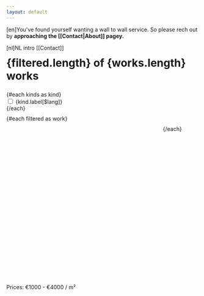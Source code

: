 ```yaml
---
layout: default
---
```

<script>

    let kinds = [
        {
            key: 'illustration',
            label: { en: 'Illustrations', nl: 'Illustraties' },
            checked: true,
        },
        {
            key: 'mural',
            label: { en: 'Murals', nl: 'Muurschilderingen' },
            checked: true,
        },
        {
            key: 'painting',
            label: { en: 'Paintings', nl: 'Schilderijen' },
            checked: true,
        },
    ]

    let works = loadWorks($lang)

    $: bykey = keyBy(kinds, 'key')
    $: filtered = works.filter(w => bykey[w.kind || 'mural'].checked)
</script>

<style>
    section {
        display: flex;
        flex-wrap: wrap;
        gap: 10px;
        margin: 10px 0;
    }
    a.work {
        text-decoration: none;
        display: inline-block;
    }
    x-grid {
        display: grid;
        height: 400px;
        width: 400px;
    }
    x-grid div {
        grid-area: 1 / 1 / 1 / 1;
        margin: 0;
        padding: 0;
        height: 400px;
        width: 400px;
    }
    h3 {
        display: none;
        grid-area: 1 / 1 / 1 / 1;
        z-index: 10;
        background: #EEEEEE99;
        color: black;
        justify-self: center;
        align-self: center;
        margin: 0;
        padding: 10px;
    }
    a.work:hover h3 {
        display: block;
    }
    h2 {
        font-size: 200%;
        margin-top: 10px;
    }
</style>

[en]You've found yourself wanting a wall to wall service. So please
rech out by <b>approaching the [[Contact|About]] pagey.</b>

[nl]NL intro [[Contact]]

<h2>{filtered.length} of {works.length} works</h2>

<div class="flex items-left mb-4">
{#each kinds as kind}
    <div>
        <input
            id={kind.key}
            bind:checked={kind.checked}
            type="checkbox"
            class="w-4 h-4 text-blue-600 bg-gray-100 rounded border-gray-300 focus:ring-blue-500 dark:focus:ring-blue-600 dark:ring-offset-gray-800 focus:ring-2 dark:bg-gray-700 dark:border-gray-600"
        />
        <label for={kind.key} class="ml-2 mr-4">{kind.label[$lang]}</label>
    </div>
{/each}
</div>

<section>
    {#each filtered as work}
        <a
            class="work py-8 px-8 max-w-sm mx-auto bg-white rounded-xl shadow-md space-y-2 sm:(py-4 flex items-center space-y-0 space-x-6)"
            href={work.path}>
            <x-grid>
                <h3 class="text-lg text-black font-semibold">{work.title}</h3>
                <div>
                    <Photo src={work.image} alt={work.title} sizes="400px" />
                </div>
            </x-grid>
        </a>
    {/each}
</section>

<p>
Prices: €1000 - €4000 / m²
</p>

